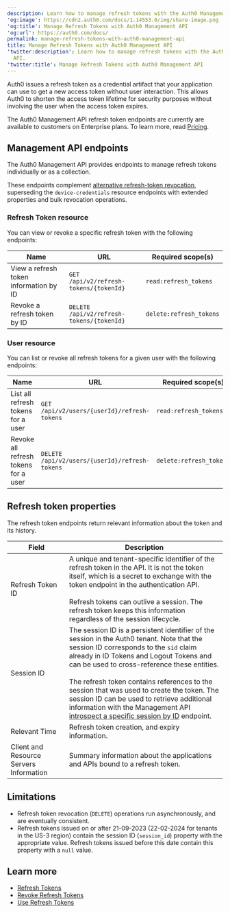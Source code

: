 ```yaml
---
description: Learn how to manage refresh tokens with the Auth0 Management API.
'og:image': https://cdn2.auth0.com/docs/1.14553.0/img/share-image.png
'og:title': Manage Refresh Tokens with Auth0 Management API
'og:url': https://auth0.com/docs/
permalink: manage-refresh-tokens-with-auth0-management-api
title: Manage Refresh Tokens with Auth0 Management API
'twitter:description': Learn how to manage refresh tokens with the Auth0 Management
  API.
'twitter:title': Manage Refresh Tokens with Auth0 Management API
---
```

Auth0 issues a <Tooltip tip="Refresh Token: Token used to obtain a renewed Access Token without forcing users to log in again." cta="View Glossary" href="/docs/glossary?term=refresh+token">refresh token</Tooltip> as a credential artifact that your application can use to get a new <Tooltip tip="Refresh Token: Token used to obtain a renewed Access Token without forcing users to log in again." cta="View Glossary" href="/docs/glossary?term=access+token">access token</Tooltip> without user interaction. This allows Auth0 to shorten the access token lifetime for security purposes without involving the user when the access token expires.

<Callout icon="file-lines" color="#0EA5E9" iconType="regular">

The Auth0 Management API refresh token endpoints are currently are available to customers on Enterprise plans. To learn more, read [Pricing](https://auth0.com/pricing).

</Callout>

## Management API endpoints

The Auth0 <Tooltip tip="Management API: A product to allow customers to perform administrative tasks." cta="View Glossary" href="/docs/glossary?term=Management+API">Management API</Tooltip> provides endpoints to manage refresh tokens individually or as a collection.

These endpoints complement [alternative refresh-token revocation](/docs/secure/tokens/refresh-tokens/revoke-refresh-tokens), superseding the `device-credentials` resource endpoints with extended properties and bulk revocation operations.

### Refresh Token resource

You can view or revoke a specific refresh token with the following endpoints:

<table class="table"><thead>
<tr>
<th><strong>Name</strong></th>
<th><strong>URL</strong></th>
<th><strong>Required scope(s)</strong></th>
</tr>
</thead>
<tbody>
<tr>
<td>View a refresh token information by ID</td>
<td><code>GET /api/v2/refresh-tokens/{tokenId}</code></td>
<td><code>read:refresh_tokens</code></td>
</tr>
<tr>
<td>Revoke a refresh token by ID</td>
<td><code>DELETE /api/v2/refresh-tokens/{tokenId}</code></td>
<td><code>delete:refresh_tokens</code></td>
</tr>
</tbody>
</table>

### User resource

You can list or revoke all refresh tokens for a given user with the following endpoints:

<table class="table"><thead>
<tr>
<th><strong>Name</strong></th>
<th><strong>URL</strong></th>
<th><strong>Required scope(s)</strong></th>
</tr>
</thead>
<tbody>
<tr>
<td>List all refresh tokens for a user</td>
<td><code>GET /api/v2/users/{userId}/refresh-tokens</code></td>
<td><code>read:refresh_tokens</code></td>
</tr>
<tr>
<td>Revoke all refresh tokens for a user</td>
<td><code>DELETE /api/v2/users/{userId}/refresh-tokens</code></td>
<td><code>delete:refresh_tokens</code></td>
</tr>
</tbody>
</table>

## Refresh token properties

The refresh <Tooltip tip="Token Endpoint: Endpoint on the Authorization Server that is used to programmatically request tokens." cta="View Glossary" href="/docs/glossary?term=token+endpoints">token endpoints</Tooltip> return relevant information about the token and its history.

<table class="table"><thead>
<tr>
<th><strong>Field</strong></th>
<th><strong>Description</strong></th>
</tr>
</thead>
<tbody>
<tr>
<td>Refresh Token ID</td>
<td>A unique and tenant-specific identifier of the refresh token in the API. It is not the token itself, which is a secret to exchange with the token endpoint in the authentication API.<br/><br/>Refresh tokens can outlive a session. The refresh token keeps this information regardless of the session lifecycle.</td>
</tr>
<tr>
<td>Session ID</td>
<td>The session ID is a persistent identifier of the session in the Auth0 tenant. Note that the session ID corresponds to the <code>sid</code> claim already in ID Tokens and Logout Tokens and can be used to cross-reference these entities.<br/><br/>The refresh token contains references to the session that was used to create the token. The session ID can be used to retrieve additional information with the Management API <a href="/docs/manage-users/sessions/manage-user-sessions-with-auth0-management-api">introspect a specific session by ID</a> endpoint.</td>
</tr>
<tr>
<td>Relevant Time</td>
<td>Refresh token creation, and expiry information.</td>
</tr>
<tr>
<td>Client and Resource Servers Information</td>
<td>Summary information about the applications and APIs bound to a refresh token.</td>
</tr>
</tbody>
</table>

## Limitations

* Refresh token revocation (`DELETE`) operations run asynchronously, and are eventually consistent.
* Refresh tokens issued on or after 21-09-2023 (22-02-2024 for tenants in the US-3 region) contain the session ID (`session_id`) property with the appropriate value. Refresh tokens issued before this date contain this property with a `null` value.

## Learn more

* [Refresh Tokens](/docs/secure/tokens/refresh-tokens)
* [Revoke Refresh Tokens](/docs/secure/tokens/refresh-tokens/revoke-refresh-tokens)
* [Use Refresh Tokens](/docs/secure/tokens/refresh-tokens/use-refresh-tokens)